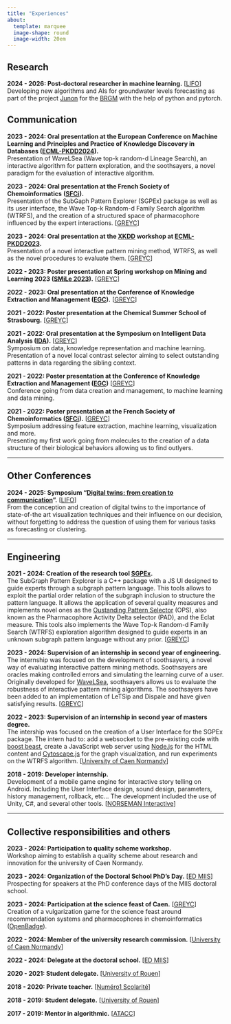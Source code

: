 ```yaml
---
title: "Experiences"
about:
  template: marquee
  image-shape: round
  image-width: 20em
---
```


## Research

**2024 - 2026: Post-doctoral researcher in machine learning.** \[[LIFO](https://www.univ-orleans.fr/lifo/?lang=en)\]**\
**Developing new algorithms and AIs for groundwater levels forecasting as part of the project [Junon](https://www.brgm.fr/en/programme/junon-digital-twins-working-natural-resources) for the [BRGM](https://www.brgm.fr/en) with the help of python and pytorch.

## Communication

**2023 - 2024: Oral presentation at the European Conference on Machine Learning and Principles and Practice of Knowledge Discovery in Databases ([ECML-PKDD2024](https://ecmlpkdd.org/2024/)).**\
Presentation of WaveLSea (Wave top-k random-d Lineage Search), an interactive algorithm for pattern exploration, and the soothsayers, a novel paradigm for the evaluation of interactive algorithm.

**2023 - 2024: Oral presentation at the French Society of Chemoinformatics** **([SFCi](https://ggmm-sfci-lille.com/)).** \
Presentation of the SubGaph Pattern Explorer (SGPEx) package as well as its user interface, the Wave Top-k Random-d Family Search algorithm (WTRFS), and the creation of a structured space of pharmacophore influenced by the expert interactions. \[[GREYC](https://www.greyc.fr/en/home/)\]

**2023 - 2024: Oral presentation at the [XKDD](http://xkdd2023.isti.cnr.it/) workshop at [ECML-PKDD2023](https://2023.ecmlpkdd.org/).** \
Presentation of a novel interactive pattern mining method, WTRFS, as well as the novel procedures to evaluate them. \[[GREYC](https://www.greyc.fr/en/home/)\]

**2022 - 2023: Poster presentation at Spring workshop on Mining and Learning 2023 ([SMiLe 2023](https://dtai.cs.kuleuven.be/static/events/SML23/index.php)).** \[[GREYC](https://www.greyc.fr/en/home/)\]

**2022 - 2023: Oral presentation at the Conference of Knowledge Extraction and Management ([EGC](https://egc2023.sciencesconf.org/)).** \[[GREYC](https://www.greyc.fr/en/home/)\]

**2021 - 2022: Poster presentation at the Chemical Summer School of Strasbourg.** \[[GREYC](https://www.greyc.fr/en/home/)\]

**2021 - 2022: Oral presentation at the Symposium on Intelligent Data Analysis ([IDA](https://link.springer.com/book/10.1007/978-3-031-01333-1)).** \[[GREYC](https://www.greyc.fr/en/home/)\]\
Symposium on data, knowledge representation and machine learning.\
Presentation of a novel local contrast selector aiming to select outstanding patterns in data regarding the sibling context.

**2021 - 2022: Poster presentation at the Conference of Knowledge Extraction and Management ([EGC](https://egc2022.univ-tours.fr/))** \[[GREYC](https://www.greyc.fr/en/home/)\]\
Conference going from data creation and management, to machine learning and data mining.

**2021 - 2022: Poster presentation at the French Society of Chemoinformatics ([SFCi](https://ggmm-sfci-lille.com/)).** \[[GREYC](https://www.greyc.fr/en/home/)\]\
Symposium addressing feature extraction, machine learning, visualization and more.\
Presenting my first work going from molecules to the creation of a data structure of their biological behaviors allowing us to find outlyers.

------------------------------------------------------------------------

## Other Conferences

**2024 - 2025: Symposium "[Digital twins: from creation to communication](https://www.lestudium-ias.com/events/digital-twins-creation-communication)".** \[[LIFO](https://www.univ-orleans.fr/lifo/?lang=en)\]\
From the conception and creation of digital twins to the importance of state-of-the art visualization techniques and their influence on our decision, without forgetting to address the question of using them for various tasks as forecasting or clustering.

------------------------------------------------------------------------

## Engineering

**2021 - 2024: Creation of the research tool [SGPEx](https://hal.science/hal-04057516/).** \
The SubGraph Pattern Explorer is a C++ package with a JS UI designed to guide experts through a subgraph pattern language. This tools allows to exploit the partial order relation of the subgraph inclusion to structure the pattern language. It allows the application of several quality measures and implements novel ones as the [Oustanding Pattern Selector](https://hal.science/hal-03658500v1/file/IDA2022-E-LEHEMBRE.pdf) (OPS), also known as the Pharmacophore Activity Delta selector (PAD), and the Eclat measure. This tools also implements the Wave Top-k Random-d Family Search (WTRFS) exploration algorithm designed to guide experts in an unknown subgraph pattern language without any prior. \[[GREYC](https://www.greyc.fr/en/home/)\]

**2023 - 2024: Supervision of an internship in second year of engineering.** \
The internship was focused on the development of soothsayers, a novel way of evaluating interactive pattern mining methods. Soothsayers are oracles making controlled errors and simulating the learning curve of a user. Originally developed for [WaveLSea](https://hal.science/hal-04589011v1), soothsayers allows us to evaluate the robustness of interactive pattern mining algorithms. The soothsayers have been added to an implementation of LeTSip and Dispale and have given satisfying results. \[[GREYC](https://www.greyc.fr/en/home/)\]

**2022 - 2023: Supervision of an internship in second year of masters degree.** \
The intership was focused on the creation of a User Interface for the SGPEx package. The intern had to: add a websocket to the pre-existing code with [boost beast](https://www.boost.org/doc/libs/1_82_0/libs/beast/doc/html/index.html), create a JavaScript web server using [Node.js](https://nodejs.org/en) for the HTML content and [Cytoscape.js](https://js.cytoscape.org/) for the graph visualization, and run experiments on the WTRFS algorithm. \[[University of Caen Normandy](https://www.unicaen.fr/)\]

**2018 - 2019: Developer internship.** \
Development of a mobile game engine for interactive story telling on Android. Including the User Interface design, sound design, parameters, history management, rollback, etc... The development included the use of Unity, C#, and several other tools. \[[NORSEMAN Interactive](https://www.linkedin.com/company/norseman-interactive/?originalSubdomain=fr)\]

------------------------------------------------------------------------

## Collective responsibilities and others

**2023 - 2024: Participation to quality scheme workshop.** \
Workshop aiming to establish a quality scheme about research and innovation for the university of Caen Normandy.

**2023 - 2024: Organization of the Doctoral School PhD's Day.** \[[ED MIIS](https://ed-miis.normandie-univ.fr/en/)\]\
Prospecting for speakers at the PhD conference days of the MIIS doctoral school.

**2023 - 2024: Participation at the science feast of Caen.** \[[GREYC](https://www.greyc.fr/en/home/)\]\
Creation of a vulgarization game for the science feast around recommendation systems and pharmacophores in chemoinformatics ([OpenBadge](https://openbadgefactory.com/v1/assertion/9dc932d022fbc9118cd72e67f1a745f627ccee77)).

**2022 - 2024: Member of the university research commission.** \[[University of Caen Normandy](https://www.unicaen.fr/)\]

**2022 - 2024: Delegate at the doctoral school.** \[[ED MIIS](https://ed-miis.normandie-univ.fr/en/)\]

**2020 - 2021: Student delegate.** \[[University of Rouen](https://www.univ-rouen.fr/)\]

**2018 - 2020: Private teacher.** \[[Numéro1 Scolarité](https://www.numero1-scolarite.com/)\]

**2018 - 2019: Student delegate.** \[[University of Rouen](https://www.univ-rouen.fr/)\]

**2017 - 2019: Mentor in algorithmic.** \[[ATACC](https://www.facebook.com/atacc.madrillet/)\]
